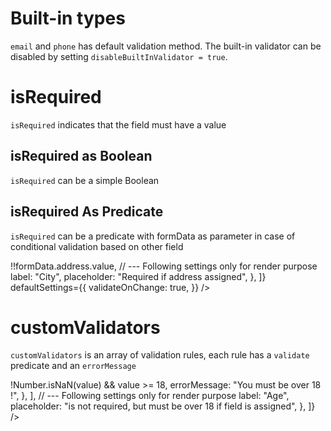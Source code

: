 
<Meta title="Form API/Validation" component={CustomFormUsingFormAPI} />

# Built-in types

`email` and `phone` has default validation method. The built-in validator can be disabled by setting `disableBuiltInValidator = true`.

<Preview withSource={SourceState.OPEN}>
  <Story name="Build-in type">
    <CustomFormUsingFormAPI
      fields={[
        {
          name: "field-1",
          type: "email",
          // --- Following settings only for render purpose
          label: "Email type auto validated",
          placeholder: "Input and see what happens on blur",
        },
        {
          name: "field-2",
          type: "phone",
          validateOnChange: true,
          // --- Following settings only for render purpose
          label: "Phone type auto validated",
          placeholder: "Input and see what happens on change",
        },
        {
          name: "field-3",
          type: "email",
          validateOnChange: true,
          disableBuiltInValidator: true,
          // --- Following settings only for render purpose
          label: "Email without built-in validator",
          placeholder: "You can input anything it will pass",
        },
      ]}
      defaultSettings={{
        isRequired: true,
      }}
    />
  </Story>
</Preview>

# isRequired

`isRequired` indicates that the field must have a value

## isRequired as Boolean

`isRequired` can be a simple Boolean

<Preview withSource={SourceState.OPEN}>
  <Story name="isRequired Boolean">
    <CustomFormUsingFormAPI
      fields={[
        {
          type: "text",
          name: "field-1",
          // --- Following settings only for render purpose
          label: "Not Required",
          placeholder: "Nothing will happen whatever input",
        },
        {
          type: "text",
          name: "field-2",
          isRequired: true,
          // --- Following settings only for render purpose
          label: "Required",
          placeholder: "Click Validate and see what happens",
        },
      ]}
      defaultSettings={{
        validateOnChange: true,
      }}
    />
  </Story>
</Preview>

## isRequired As Predicate

`isRequired` can be a predicate with formData as parameter in case of conditional validation based on other field

<Preview withSource={SourceState.OPEN}>
  <Story name="isRequired Predicate">
    <CustomFormUsingFormAPI
      fields={[
        {
          type: "text",
          name: "address",
          // --- Following settings only for render purpose
          label: "Address",
          placeholder: "will be use to validate city",
        },
        {
          type: "text",
          name: "city",
          isRequired: formData => !!formData.address.value,
          // --- Following settings only for render purpose
          label: "City",
          placeholder: "Required if address assigned",
        },
      ]}
      defaultSettings={{
        validateOnChange: true,
      }}
    />
  </Story>
</Preview>

# customValidators

`customValidators` is an array of validation rules, each rule has a `validate` predicate and an `errorMessage`

<Preview withSource={SourceState.OPEN}>
  <Story name="Custom Validators">
    <CustomFormUsingFormAPI
      fields={[
        {
          type: "number",
          name: "age",
          validateOnChange: true,
          customValidators: [
            {
              validate: (value, formData) => !Number.isNaN(value) && value >= 18,
              errorMessage: "You must be over 18 !",
            },
          ],
          // --- Following settings only for render purpose
          label: "Age",
          placeholder: "is not required, but must be over 18 if field is assigned",
        },
      ]}
    />
  </Story>
</Preview>
